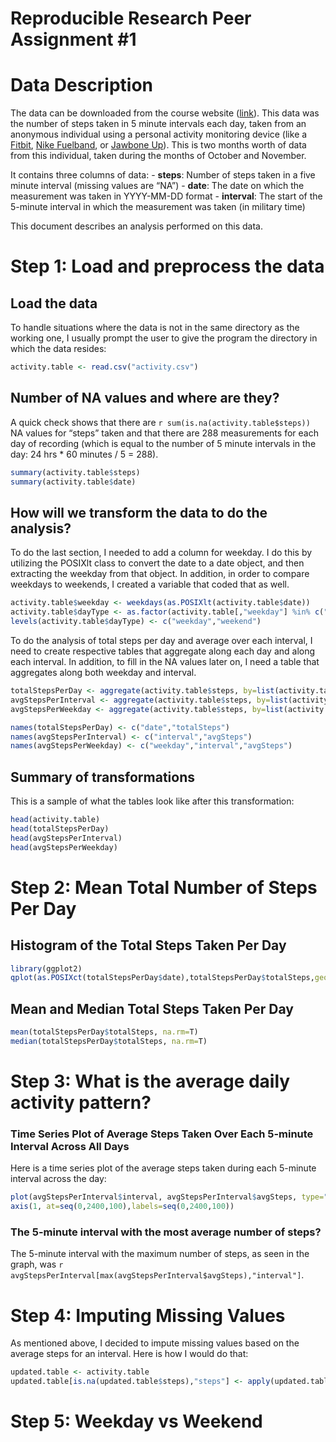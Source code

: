 Reproducible Research Peer Assignment #1
==========================
  
# Data Description
  
The data can be downloaded from the course website ([link][1]). This data was the number 
of steps taken in 5 minute intervals each day, taken from an anonymous individual using a 
personal activity monitoring device (like a [Fitbit][2], [Nike Fuelband][3], or [Jawbone Up][4]). 
This is two months worth of data from this individual, taken during the months of October and November.  

It contains three columns of data:
- **steps**: Number of steps taken in a five minute interval (missing values are "NA")
- **date**: The date on which the measurement was taken in YYYY-MM-DD format
- **interval**: The start of the 5-minute interval in which the measurement was taken (in military time)  

This document describes an analysis performed on this data.  
  
# Step 1: Load and preprocess the data
  
## Load the data

To handle situations where the data is not in the same directory as the working one, I usually
prompt the user to give the program the directory in which the data resides:

```r
activity.table <- read.csv("activity.csv")
```
  
## Number of NA values and where are they?

A quick check shows that there are `r sum(is.na(activity.table$steps))` NA values for "steps" 
taken and that there are 288 measurements for each day of recording (which is equal to the 
number of 5 minute intervals in the day: 24 hrs * 60 minutes / 5 = 288).  

```r
summary(activity.table$steps)
summary(activity.table$date)
```
  
## How will we transform the data to do the analysis?

To do the last section, I needed to add a column for weekday. I do this by utilizing the POSIXlt class
to convert the date to a date object, and then extracting the weekday from that object. In
addition, in order to compare weekdays to weekends, I created a variable that coded that as well. 
  
```r
activity.table$weekday <- weekdays(as.POSIXlt(activity.table$date))
activity.table$dayType <- as.factor(activity.table[,"weekday"] %in% c("Sunday", "Saturday"))
levels(activity.table$dayType) <- c("weekday","weekend")
```
  
To do the analysis of total steps per day and average over each interval, I need to create
respective tables that aggregate along each day and along each interval. In addition, to 
fill in the NA values later on, I need a table that aggregates along both weekday and
interval.  

```r
totalStepsPerDay <- aggregate(activity.table$steps, by=list(activity.table$date), sum)
avgStepsPerInterval <- aggregate(activity.table$steps, by=list(activity.table$interval), mean, na.rm=T)
avgStepsPerWeekday <- aggregate(activity.table$steps, by=list(activity.table$weekday, activity.table$interval), mean, na.rm=T)
```

```r
names(totalStepsPerDay) <- c("date","totalSteps")
names(avgStepsPerInterval) <- c("interval","avgSteps")
names(avgStepsPerWeekday) <- c("weekday","interval","avgSteps")
```
  
## Summary of transformations
  
This is a sample of what the tables look like after this transformation:
```r
head(activity.table)
head(totalStepsPerDay)
head(avgStepsPerInterval)
head(avgStepsPerWeekday)
```
  
# Step 2: Mean Total Number of Steps Per Day
  
## Histogram of the Total Steps Taken Per Day
  
```r
library(ggplot2)
qplot(as.POSIXct(totalStepsPerDay$date),totalStepsPerDay$totalSteps,geom="histogram",stat="identity",xlab="Date",ylab="Total Steps", na.rm=T)
```

## Mean and Median Total Steps Taken Per Day

```r
mean(totalStepsPerDay$totalSteps, na.rm=T)
median(totalStepsPerDay$totalSteps, na.rm=T)
```

# Step 3: What is the average daily activity pattern?

### Time Series Plot of Average Steps Taken Over Each 5-minute Interval Across All Days
Here is a time series plot of the average steps taken during each 5-minute interval across the day:
```r
plot(avgStepsPerInterval$interval, avgStepsPerInterval$avgSteps, type="l", xlab="5-minute Interval (Military Time)", ylab="Avg Steps", xaxt="n")
axis(1, at=seq(0,2400,100),labels=seq(0,2400,100))
```

### The 5-minute interval with the most average number of steps?

The 5-minute interval with the maximum number of steps, as seen in the graph, was 
`r avgStepsPerInterval[max(avgStepsPerInterval$avgSteps),"interval"]`.

# Step 4: Imputing Missing Values
  
As mentioned above, I decided to impute missing values based on the average steps for an interval. Here is how I would do that:
  
```r
updated.table <- activity.table
updated.table[is.na(updated.table$steps),"steps"] <- apply(updated.table[is.na(updated.table$steps),], 1, function(x) avgStepsPerInterval[which(avgStepsPerInterval$interval==as.integer(x[3])),"avgSteps"])
```

# Step 5: Weekday vs Weekend


[1]: https://d396qusza40orc.cloudfront.net/repdata%2Fdata%2Factivity.zip "Data"
[2]: http://www.fitbit.com/ "Fitbit"
[3]: http://www.nike.com/us/en_us/c/nikeplus-fuelband "Nike"
[4]: https://jawbone.com/up "Jawbone"